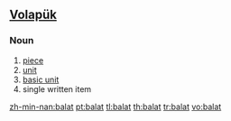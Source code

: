 ==[[Volapük]]==

===Noun===
{{infl|vo|noun}}

# [[piece]]
# [[unit]]
# [[basic unit]] 
# single written item

[[zh-min-nan:balat]]
[[pt:balat]]
[[tl:balat]]
[[th:balat]]
[[tr:balat]]
[[vo:balat]]